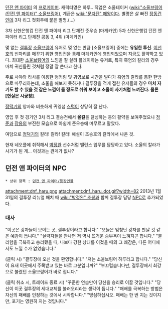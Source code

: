 [[던전 앤 파이터]] 의 [[프로게이머]]. 캐릭터명은 하루.. 직업은 소울테이커 ([[wiki:"소울브링어(던전 앤 파이터)" 소울브링어]]), 계급은 [[wiki:"문자단" 패왕]]이다. 별명은 살 빠진 [[장동건]]인데 3차 리그 첫회주에 붙은 별명.(…)

3차 신한은행컵 던전 앤 파이터 리그 단체전 준우승 (마계카인)
5차 신한은행컵 던전 앤 파이터 리그 단체전 공동 3, 4위 (마계카인)

몇 없는 [[결투장]] [[소울브링어]] 유저로 몇 없는 만큼 [소울브링어] 중에는 '''유일한 투신'''. [[이선호]]의 빈자리를 메꾸기 위한 영입전을 통해 마계카인에 영입되었으며 지금도 활약하고 있다. 최대한 [[소울브링어]]의 느낌을 잘 살려 플레이하는 유저로, 특히 흑염의 칼라의 경우 마치 귀신들린 것처럼 정말 잘 쓴다고 한다.

주로 사야와 라사를 이용한 벙커링 및 귀영보로 시간을 벌다가 흑염의 칼라를 통한 한방으로 마무리하는데, 소울을 해보지 못하거나 결투장을 적게 접한 유저들의 경우 '''마치 자기도 할 수 있을 것 같은 느낌이 들 정도로 쉬워 보이고 소울이 사기처럼 느껴진다. 물론 [현실은 시궁창]'''.

[[정덕기]]의 양자와 비슷하게 귀영섬 [[스턱]]이 상당히 잘 난다.

영입 후 첫 경기인 3차 리그 결승전에서 '''올킬'''을 달성하는 등의 활약을 보여주었으나 [[정준]]과 [[장웅]]의 부진한 모습으로 아쉽게 준우승에 머무르고 말았다.

여담으로 [[정덕기]]의 칼라! 칼라! 칼라! 해설이 조승호의 칼라에서 나온 것.

현재 네오플에 취직해서 [[박정완]] 선수처럼 밸런스 업무를 담당하고 있다. 소울의 칼라가 사기가 된 게... 이것과는 관계가 없나?

== 던전 앤 파이터의 NPC ==
 * 상위 항목 : [[던전 앤 파이터/등장인물]]

attachment:dnf_haru.png attachment:dnf_haru_dot.gif?width=82
2013년 1월 31일의 결투장 리뉴얼 패치 때 [[wiki:"박정완" 초붕]]과 함께 결투장 담당 [[NPC]]로 추가되었다.

=== 대사 ===
"이곳은 강자들이 모이는 곳, 결투장이라고 합니다."
"오늘은 엄청난 강자를 만날 것 같은 예감이 듭니다."
"실력자들을 만나면 저 역시 뜨거운 승부욕이 느껴지곤 합니다."
"불리함을 극복하고 승리했을 때, 나보다 강한 상대를 이겼을 때의 그 쾌감은, 다른 어디에서도 느낄 수가 없었습니다."

(클릭 시)
"결투장에 오신 것을 환영합니다."
"저는 소울브링어 하루라고 합니다."
"당신이 요새 이곳에서 주목받고 있는 바로 그분입니까?"
"부끄럽습니다만, 결투장에서 최강으로 불렸던 소울브링어가 바로 접니다."

(클릭 취소 시, 트레이드 종료 시)
"꾸준한 연습만이 당신을 승리로 이끌 것입니다."
"당신이 이곳 결투장의 세대교체를 불러오리라는 생각이 듭니다."
"패배를 극복하는 방법은 자신의 패배를 인정하는 것에서 시작합니다."
"명심하십시오. 패배는 한 번 지는 것이지만, 포기는 영원히 지는 것입니다."
